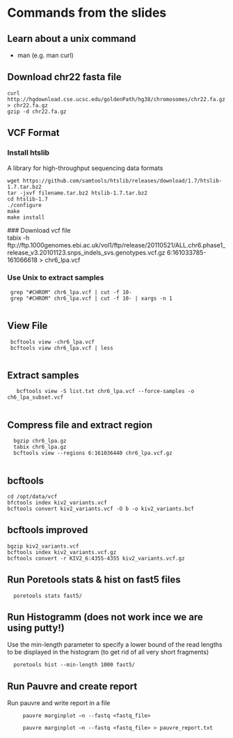 
# Commands from the slides

## Learn about a unix command
* man <command> (e.g. man curl)

## Download chr22 fasta file

    curl http://hgdownload.cse.ucsc.edu/goldenPath/hg38/chromosomes/chr22.fa.gz > chr22.fa.gz
    gzip -d chr22.fa.gz

## VCF Format

### Install htslib
 A library for high-throughput sequencing data formats

    wget https://github.com/samtools/htslib/releases/download/1.7/htslib-1.7.tar.bz2
    tar -jxvf filename.tar.bz2 htslib-1.7.tar.bz2
    cd htslib-1.7
    ./configure
    make
    make install
    
 ### Download vcf file   
     tabix -h ftp://ftp.1000genomes.ebi.ac.uk/vol1/ftp/release/20110521/ALL.chr6.phase1_release_v3.20101123.snps_indels_svs.genotypes.vcf.gz 6:161033785-161066618 > chr6_lpa.vcf
     
### Use Unix to extract samples
     grep "#CHROM" chr6_lpa.vcf | cut -f 10- 
     grep "#CHROM" chr6_lpa.vcf | cut -f 10- | xargs -n 1
     
## View File
     bcftools view -chr6_lpa.vcf
     bcftools view chr6_lpa.vcf | less
     
## Extract samples
       bcftools view -S list.txt chr6_lpa.vcf --force-samples -o ch6_lpa_subset.vcf
       
## Compress file and extract region
      bgzip chr6_lpa.gz
      tabix chr6_lpa.gz
      bcftools view --regions 6:161036440 chr6_lpa.vcf.gz
      
## bcftools 
    cd /opt/data/vcf
    bfctools index kiv2_variants.vcf
    bcftools convert kiv2_variants.vcf -O b -o kiv2_variants.bcf

## bcftools improved
    bgzip kiv2_variants.vcf
    bcftools index kiv2_variants.vcf.gz
    bcftools convert -r KIV2_6:4355-4355 kiv2_variants.vcf.gz

## Run Poretools stats & hist on fast5 files
      poretools stats fast5/

## Run Histogramm (does not work ince we are using putty!)

Use the min-length parameter to specify a lower bound of the read lengths to be displayed in the histogram (to get rid of all very short fragments)
      
      poretools hist --min-length 1000 fast5/

## Run Pauvre and create report
Run pauvre and write report in a file
  
         pauvre marginplot –n --fastq <fastq_file>

         pauvre marginplot –n --fastq <fastq_file> > pauvre_report.txt
